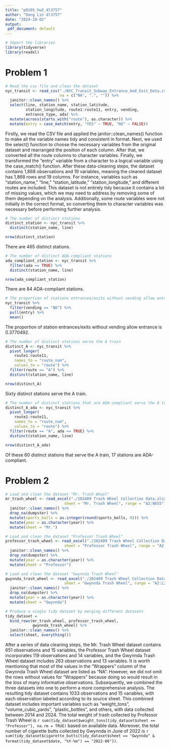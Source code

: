 ```yaml
---
title: "p8105_hw2_dl3757"
author: "Dang Lin dl3757"
date: "2024-10-02"
output:
 pdf_document: default
---
```


```r
# Import the libraries
library(tidyverse)
library(readxl)
```

# Problem 1
```r
# Read the csv file and clean the dataset
nyc_transit <- read_csv("./NYC_Transit_Subway_Entrance_And_Exit_Data.csv", 
                        na = c("NA", ".", "")) %>% 
  janitor::clean_names() %>% 
  select(line, station_name, station_latitude, 
         station_longitude, route1:route11, entry, vending, 
         entrance_type, ada) %>% 
  mutate(across(starts_with("route"), as.character)) %>%
  mutate(entry = case_match(entry, "YES" ~ TRUE, "NO" ~ FALSE))
```

Firstly, we read the CSV file and applied the janitor::clean_names() function to make all the variable names tidy and consistent in format. Next, we used the select() function to choose the necessary variables from the original dataset and rearranged the position of each column. After that, we converted all the route columns to character variables. Finally, we transformed the "entry" variable from a character to a logical variable using the case_match() function. After these data-cleaning steps, the dataset contains 1,868 observations and 19 variables, meaning the cleaned dataset has 1,868 rows and 19 columns. For instance, variables such as "station_name," "line," "station_latitude," "station_longitude," and different routes are included. This dataset is not entirely tidy because it contains a lot of missing values, which we may need to address by removing some of them depending on the analysis. Additionally, some route variables were not initially in the correct format, so converting them to character variables was necessary before performing further analysis.

```r
# The number of distinct stations
distinct_station <- nyc_transit %>% 
  distinct(station_name, line)

nrow(distinct_station)
```

There are 465 distinct stations.

```r
# The number of distinct ADA-compliant stations
ada_compliant_station <- nyc_transit %>% 
  filter(ada == TRUE) %>% 
  distinct(station_name, line)

nrow(ada_compliant_station)
```

There are 84 ADA-compliant stations.

```r
# The proportion of stations entrances/exits without vending allow entrance
nyc_transit %>%  
  filter(vending == "NO") %>%  
  pull(entry) %>%  
  mean()
```

The proportion of station entrances/exits without vending allow entrance is 0.3770492.

```r
# The number of distinct stations serve the A train
distinct_A <- nyc_transit %>% 
  pivot_longer(
    route1:route11,
    names_to = "route_num",
    values_to = "route") %>% 
  filter(route == "A") %>% 
  distinct(station_name, line)

nrow(distinct_A)
```

Sixty distinct stations serve the A train.

```r
# The number of distinct stations that are ADA-compliant serve the A train
distinct_A_ada <- nyc_transit %>%  
  pivot_longer(
    route1:route11,
    names_to = "route_num",
    values_to = "route") %>%  
  filter(route == "A", ada == TRUE) %>%  
  distinct(station_name, line)

nrow(distinct_A_ada)
```

Of these 60 distinct stations that serve the A train, 17 stations are ADA-compliant.

# Problem 2
```r
# Load and clean the dataset "Mr. Trash Wheel"
mr_trash_wheel <- read_excel("./202409 Trash Wheel Collection Data.xlsx", 
                          sheet = "Mr. Trash Wheel", range = "A2:N655") %>% 
  janitor::clean_names() %>% 
  drop_na(dumpster) %>% 
  mutate(sports_balls = as.integer(round(sports_balls, 0))) %>% 
  mutate(year = as.character(year)) %>% 
  mutate(sheet = "Mr.")
```

```r
# Load and clean the dataset "Professor Trash Wheel"
professor_trash_wheel <- read_excel("./202409 Trash Wheel Collection Data.xlsx", 
                          sheet = "Professor Trash Wheel", range = "A2:M123") %>% 
  janitor::clean_names() %>% 
  drop_na(dumpster) %>% 
  mutate(year = as.character(year)) %>% 
  mutate(sheet = "Professor")
```

```r
# Load and clean the dataset "Gwynnda Trash Wheel"
gwynnda_trash_wheel <- read_excel("./202409 Trash Wheel Collection Data.xlsx", 
                          sheet = "Gwynnda Trash Wheel", range = "A2:L266") %>% 
  janitor::clean_names() %>% 
  drop_na(dumpster) %>% 
  mutate(year = as.character(year)) %>% 
  mutate(sheet = "Gwynnda")
```

```r
# Produce a single tidy dataset by merging different datasets
tidy_dataset = 
  bind_rows(mr_trash_wheel, professor_trash_wheel, 
            gwynnda_trash_wheel) %>%
  janitor::clean_names() %>% 
  select(sheet, everything())
```

After a series of data cleaning steps, the Mr. Trash Wheel dataset contains 651 observations and 15 variables, the Professor Trash Wheel dataset incorporates 119 observations and 14 variables, and the Gwynnda Trash Wheel dataset includes 263 observations and 13 variables. It is worth mentioning that most of the values in the "Wrappers" column of the Gwynnda Trash Wheel dataset are listed as "NA". However, we did not omit the rows without values for "Wrappers" because doing so would result in the loss of many informative observations. Subsequently, we combined the three datasets into one to perform a more comprehensive analysis. The resulting tidy dataset contains 1033 observations and 15 variables, with each observation labeled according to its source sheet. This combined dataset includes important variables such as "weight_tons", "volume_cubic_yards", "plastic_bottles", and others, with data collected between 2014 and 2024. The total weight of trash collected by Professor Trash Wheel is `r sum(tidy_dataset$weight_tons[tidy_dataset$sheet == "Professor"], na.rm = TRUE)` based on available data. Moreover, the total number of cigarette butts collected by Gwynnda in June of 2022 is `r sum(tidy_dataset$cigarette_butts[tidy_dataset$sheet == "Gwynnda" & format(tidy_dataset$date, "%Y-%m") == "2022-06"])`.